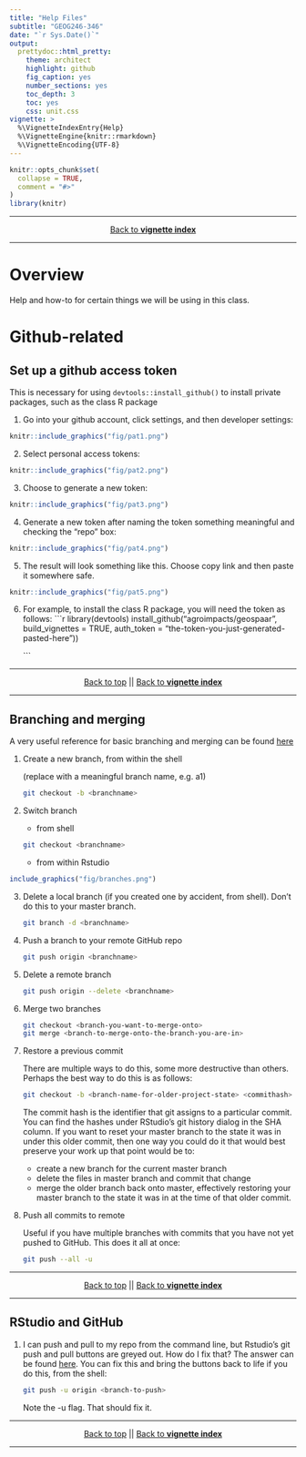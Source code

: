 ```yaml
---
title: "Help Files"
subtitle: "GEOG246-346"
date: "`r Sys.Date()`"
output:
  prettydoc::html_pretty:
    theme: architect
    highlight: github
    fig_caption: yes
    number_sections: yes
    toc_depth: 3
    toc: yes
    css: unit.css
vignette: >
  %\VignetteIndexEntry{Help}
  %\VignetteEngine{knitr::rmarkdown}
  %\VignetteEncoding{UTF-8}
---
```


```r
knitr::opts_chunk$set(
  collapse = TRUE,
  comment = "#>"
)
library(knitr)
```

***
<center>
[Back to **vignette index**](toc.html)
</center>
***

# Overview{#overview}
Help and how-to for certain things we will be using in this class.

# Github-related{#github-related}
## Set up a github access token{#set-up-a-github-access-token}

This is necessary for using `devtools::install_github()` to install private packages, such as the class R package

1. Go into your github account, click settings, and then developer settings:

```r
knitr::include_graphics("fig/pat1.png")
```

2. Select personal access tokens:

```r
knitr::include_graphics("fig/pat2.png")
```

3. Choose to generate a new token:

```r
knitr::include_graphics("fig/pat3.png")
```

4. Generate a new token after naming the token something meaningful and checking the "repo" box:

```r
knitr::include_graphics("fig/pat4.png")
```

5. The result will look something like this. Choose copy link and then paste it somewhere safe. 
```r
knitr::include_graphics("fig/pat5.png")
```

6. For example, to install the class R package, you will need the token as follows: 
    ```r
    library(devtools)
    install_github("agroimpacts/geospaar", build_vignettes = TRUE, 
                   auth_token = "the-token-you-just-generated-pasted-here"))

    ```

***
<center>
[Back to top](#overview) || [Back to **vignette index**](toc.html)
</center>
***

## Branching and merging{#branching-and-merging}

A very useful reference for basic branching and merging can be found [here](https://git-scm.com/book/en/v2/Git-Branching-Basic-Branching-and-Merging)

1. Create a new branch, from within the shell

    (replace <branchname> with a meaningful branch name, e.g. a1)
    
    ```bash
    git checkout -b <branchname>
    ```

2. Switch branch

    - from shell
    
    ```bash
    git checkout <branchname>
    ```

    - from within Rstudio
    
```r
include_graphics("fig/branches.png") 
```


3. Delete a local branch (if you created one by accident, from shell). Don't do this to your master branch. 

    ```bash
    git branch -d <branchname>
    ```


4. Push a branch to your remote GitHub repo

    ```bash
    git push origin <branchname>
    ```

5. Delete a remote branch

    ```bash
    git push origin --delete <branchname>
    ```

6. Merge two branches

    ```bash
    git checkout <branch-you-want-to-merge-onto>
    git merge <branch-to-merge-onto-the-branch-you-are-in>
    ```

7. Restore a previous commit


    There are multiple ways to do this, some more destructive than others. Perhaps the best way to do this is as follows: 

    ```bash
    git checkout -b <branch-name-for-older-project-state> <commithash>
    ```


    The commit hash is the identifier that git assigns to a particular commit. You can find the hashes under RStudio's git history dialog in the SHA column. If you want to reset your master branch to the state it was in under this older commit, then one way you could do it that would best preserve your work up that point would be to: 
    
    - create a new branch for the current master branch
    - delete the files in master branch and commit that change
    - merge the older branch back onto master, effectively restoring your master branch to the state it was in at the time of that older commit.

8. Push all commits to remote


    Useful if you have multiple branches with commits that you have not yet pushed to GitHub. This does it all at once: 

    ```bash
    git push --all -u 
    ```

***
<center>
[Back to top](#overview) || [Back to **vignette index**](toc.html)
</center>
***


## RStudio and GitHub

1. I can push and pull to my repo from the command line, but Rstudio's git push and pull buttons are greyed out. How do I fix that? The answer can be found [here](https://landeco2point0.wordpress.com/2014/07/22/things-i-forget-pushpull-greyed-out-in-rstudio/). You can fix this and bring the buttons back to life if you do this, from the shell:

    ```bash
    git push -u origin <branch-to-push>
    ```
    
    Note the -u flag. That should fix it. 

***
<center>
[Back to top](#overview) || [Back to **vignette index**](toc.html)
</center>
***

